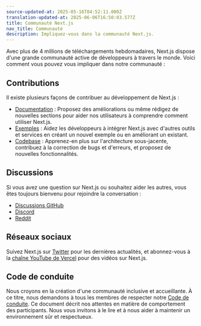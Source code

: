 ```yaml
---
source-updated-at: 2025-05-16T04:52:11.000Z
translation-updated-at: 2025-06-06T16:50:03.577Z
title: Communauté Next.js
nav_title: Communauté
description: Impliquez-vous dans la communauté Next.js.
---
```


Avec plus de 4 millions de téléchargements hebdomadaires, Next.js dispose d'une grande communauté active de développeurs à travers le monde. Voici comment vous pouvez vous impliquer dans notre communauté :

## Contributions

Il existe plusieurs façons de contribuer au développement de Next.js :

- [Documentation](/docs/community/contribution-guide) : Proposez des améliorations ou même rédigez de nouvelles sections pour aider nos utilisateurs à comprendre comment utiliser Next.js.
- [Exemples](https://github.com/vercel/next.js/tree/canary/contributing/examples) : Aidez les développeurs à intégrer Next.js avec d'autres outils et services en créant un nouvel exemple ou en améliorant un existant.
- [Codebase](https://github.com/vercel/next.js/tree/canary/contributing/core) : Apprenez-en plus sur l'architecture sous-jacente, contribuez à la correction de bugs et d'erreurs, et proposez de nouvelles fonctionnalités.

## Discussions

Si vous avez une question sur Next.js ou souhaitez aider les autres, vous êtes toujours bienvenu pour rejoindre la conversation :

- [Discussions GitHub](https://github.com/vercel/next.js/discussions)
- [Discord](https://discord.com/invite/bUG2bvbtHy)
- [Reddit](https://www.reddit.com/r/nextjs)

## Réseaux sociaux

Suivez Next.js sur [Twitter](https://twitter.com/nextjs) pour les dernières actualités, et abonnez-vous à la [chaîne YouTube de Vercel](https://www.youtube.com/@VercelHQ) pour des vidéos sur Next.js.

## Code de conduite

Nous croyons en la création d'une communauté inclusive et accueillante. À ce titre, nous demandons à tous les membres de respecter notre [Code de conduite](https://github.com/vercel/next.js/blob/canary/CODE_OF_CONDUCT.md). Ce document décrit nos attentes en matière de comportement des participants. Nous vous invitons à le lire et à nous aider à maintenir un environnement sûr et respectueux.
